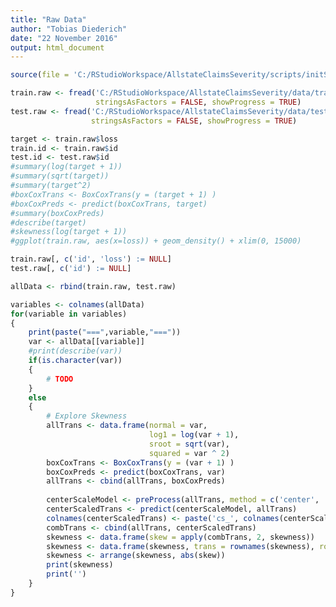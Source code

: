 ```yaml
---
title: "Raw Data"
author: "Tobias Diederich"
date: "22 November 2016"
output: html_document
---
```


```r
source(file = 'C:/RStudioWorkspace/AllstateClaimsSeverity/scripts/initScripting.R', echo = FALSE, encoding = 'UTF-8')
```


```r
train.raw <- fread('C:/RStudioWorkspace/AllstateClaimsSeverity/data/train.csv', 
                   stringsAsFactors = FALSE, showProgress = TRUE)
test.raw <- fread('C:/RStudioWorkspace/AllstateClaimsSeverity/data/test.csv', 
                  stringsAsFactors = FALSE, showProgress = TRUE)

target <- train.raw$loss
train.id <- train.raw$id
test.id <- test.raw$id
#summary(log(target + 1))
#summary(sqrt(target))
#summary(target^2)
#boxCoxTrans <- BoxCoxTrans(y = (target + 1) )
#boxCoxPreds <- predict(boxCoxTrans, target)
#summary(boxCoxPreds)
#describe(target)
#skewness(log(target + 1))
#ggplot(train.raw, aes(x=loss)) + geom_density() + xlim(0, 15000)

train.raw[, c('id', 'loss') := NULL]
test.raw[, c('id') := NULL]

allData <- rbind(train.raw, test.raw)

variables <- colnames(allData)
for(variable in variables)
{
    print(paste("===",variable,"==="))
    var <- allData[[variable]]
    #print(describe(var))
    if(is.character(var))
    {
        # TODO
    }
    else
    {
        # Explore Skewness
        allTrans <- data.frame(normal = var,
                               log1 = log(var + 1),
                               sroot = sqrt(var),
                               squared = var ^ 2)
        boxCoxTrans <- BoxCoxTrans(y = (var + 1) )
        boxCoxPreds <- predict(boxCoxTrans, var)
        allTrans <- cbind(allTrans, boxCoxPreds)
        
        centerScaleModel <- preProcess(allTrans, method = c('center', 'scale'))
        centerScaledTrans <- predict(centerScaleModel, allTrans)
        colnames(centerScaledTrans) <- paste('cs_', colnames(centerScaledTrans), sep = '')
        combTrans <- cbind(allTrans, centerScaledTrans)
        skewness <- data.frame(skew = apply(combTrans, 2, skewness))
        skewness <- data.frame(skewness, trans = rownames(skewness), row.names = NULL)
        skewness <- arrange(skewness, abs(skew))
        print(skewness)
        print('')
    }
}
```


